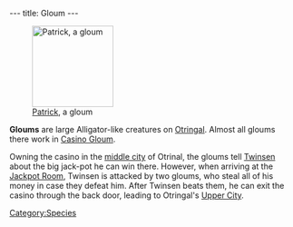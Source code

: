 ---
title: Gloum
---

{{twinsunica import}}[[Image:DVPATRIK.JPG|right|143px|thumb|[[Patrick]], a gloum]]

'''Gloums''' are large Alligator-like creatures on [[Otringal]]. Almost all gloums there work in [[Casino Gloum]].

Owning the casino in the [[middle city]] of Otrinal, the gloums tell [[Twinsen]] about the big jack-pot he can win there. However, when arriving at the [[Jackpot Room]], Twinsen is attacked by two gloums, who steal all of his money in case they defeat him. After Twinsen beats them, he can exit the casino through the back door, leading to Otringal's [[Upper City]].

{{spoiler|The Gloums may seem like a friendly species at a first glance, but they are in fact a race of frauds and will steal [[Twinsen]]'s [[Zlito]]s any chance they get (especially [[Patrick]]).}}

[[Category:Gloums| ]]
[[Category:Gloum characters| ]]
[[Category:Gloum enemies| ]]
[[Category:Species]]